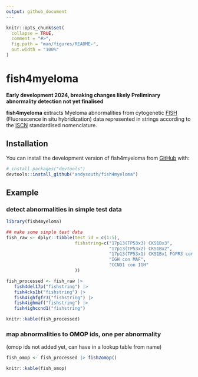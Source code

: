 ```yaml
---
output: github_document
---
```


<!-- README.md is generated from README.Rmd. Please edit that file -->
<!-- use devtools::build_readme() -->

```r
knitr::opts_chunk$set(
  collapse = TRUE,
  comment = "#>",
  fig.path = "man/figures/README-",
  out.width = "100%"
)
```

# fish4myeloma

<!-- badges: start -->
<!-- badges: end -->

**Early development 2024, breaking changes likely**
**Preliminary abnormality detection not yet finalised** 

**fish4myeloma** extracts Myeloma abnormalities from cytogenetic [FISH](https://en.wikipedia.org/wiki/Fluorescence_in_situ_hybridization) (Fluorescence in situ hybridization) data represented in strings according to the [ISCN](https://en.wikipedia.org/wiki/International_System_for_Human_Cytogenomic_Nomenclature) standardised nomenclature.


## Installation

You can install the development version of fish4myeloma from [GitHub](https://github.com/) with:

``` r
# install.packages("devtools")
devtools::install_github("andysouth/fish4myeloma")
```

## Example

### detect abnormalities in simple test data

```r
library(fish4myeloma)

## make some simple test data
fish_raw <- dplyr::tibble(test_id = c(1:5),
                          fishstring=c("17p13(TP53x3) CKS1Bx3",
                                       "17p13(TP53x2) CKS1Bx2",
                                       "17p13(TP53x1) CKS1Bx1 FGFR3 con IGH",
                                       "IGH con MAF",
                                       "CCND1 con IGH"
                          ))

fish_processed <- fish_raw |>
   fish4del17p("fishstring") |>
   fish4cks1b("fishstring") |>
   fish4ighfgfr3("fishstring") |>
   fish4ighmaf("fishstring") |>
   fish4ighccnd1("fishstring")

knitr::kable(fish_processed)

```

### map abnormalities to OMOP ids, one per abnormality

(omop ids not added yet, can have in a lookup table from name)

```r

fish_omop <- fish_processed |> fish2omop() 

knitr::kable(fish_omop)

```
